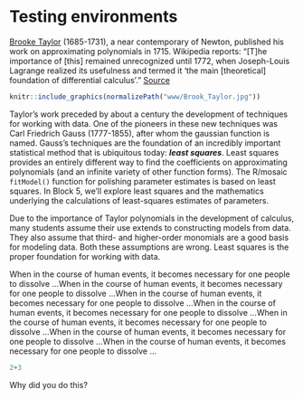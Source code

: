 # Testing environments



\newenvironment{col}[1]{\begin{minipage}{#1}\includegraphics{www/stop-sign.png}Now is the tme \ignorespaces}{%
\end{minipage}
\ifhmode\unskip\fi
\aftergroup\useignorespacesandallpars}

\def\useignorespacesandallpars#1\ignorespaces\fi{%
#1\fi\ignorespacesandallpars}

\makeatletter
\def\ignorespacesandallpars{%
  \@ifnextchar\par
    {\expandafter\ignorespacesandallpars\@gobble}%
    {}%
}
\makeatother


::: {.intheworld data-latex=""} 
[Brooke Taylor](https://en.wikipedia.org/wiki/Brook_Taylor) (1685-1731), a near contemporary of Newton, published his work on approximating polynomials in 1715. Wikipedia reports: "[T]he importance of [this] remained unrecognized until 1772, when Joseph-Louis Lagrange realized its usefulness and termed it 'the main [theoretical] foundation of differential calculus'." [Source](https://en.wikipedia.org/wiki/Brook_Taylor#/media/File:Taylor_Brook_Goupy_NPG.jpg)

```r
knitr::include_graphics(normalizePath("www/Brook_Taylor.jpg"))
```

Taylor's work preceded by about a century the development of techniques for working with data. One of the pioneers in these new techniques was Carl Friedrich Gauss (1777-1855), after whom the gaussian function is named. Gauss's techniques are the foundation of an incredibly important statistical method that is ubiquitous today: ***least squares***. Least squares provides an entirely different way to find the coefficients on approximating polynomials (and an infinite variety of other function forms). The R/mosaic `fitModel()` function for polishing parameter estimates is based on least squares. In Block 5, we'll explore least squares and the mathematics underlying the calculations of least-squares estimates of parameters.

Due to the importance of Taylor polynomials in the development of calculus, many students assume their use extends to constructing models from data. They also assume that third- and higher-order monomials are a good basis for modeling data. Both these assumptions are wrong. Least squares is the proper foundation for working with data.


:::










::: {.intheworld data-latex=""}
When in the course of human events, it becomes necessary for one people to dissolve ...When in the course of human events, it becomes necessary for one people to dissolve ...When in the course of human events, it becomes necessary for one people to dissolve ...When in the course of human events, it becomes necessary for one people to dissolve ...When in the course of human events, it becomes necessary for one people to dissolve ...When in the course of human events, it becomes necessary for one people to dissolve ...When in the course of human events, it becomes necessary for one people to dissolve ...
:::

::: {.scaffolding data-latex=""}
```r
2+3
```
:::



::: {.why data-latex=""}
Why did you do this?
:::
